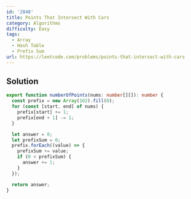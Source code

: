 ```yaml
---
id: '2848'
title: Points That Intersect With Cars
category: Algorithms
difficulty: Easy
tags:
  - Array
  - Hash Table
  - Prefix Sum
url: https://leetcode.com/problems/points-that-intersect-with-cars
---
```


## Solution

```typescript showLineNumbers
export function numberOfPoints(nums: number[][]): number {
  const prefix = new Array(102).fill(0);
  for (const [start, end] of nums) {
    prefix[start] += 1;
    prefix[end + 1] -= 1;
  }

  let answer = 0;
  let prefixSum = 0;
  prefix.forEach((value) => {
    prefixSum += value;
    if (0 < prefixSum) {
      answer += 1;
    }
  });

  return answer;
}
```
